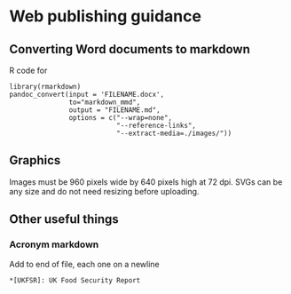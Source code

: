# Web publishing guidance

## Converting Word documents to markdown

R code for 

```
library(rmarkdown)
pandoc_convert(input = 'FILENAME.docx',
               to="markdown_mmd",
               output = "FILENAME.md", 
               options = c("--wrap=none",
                           "--reference-links",
                           "--extract-media=./images/"))

```

## Graphics

Images must be 960 pixels wide by 640 pixels high at 72 dpi.
SVGs can be any size and do not need resizing before uploading.

## Other useful things

### Acronym markdown

Add to end of file, each one on a newline

```
*[UKFSR]: UK Food Security Report
```
